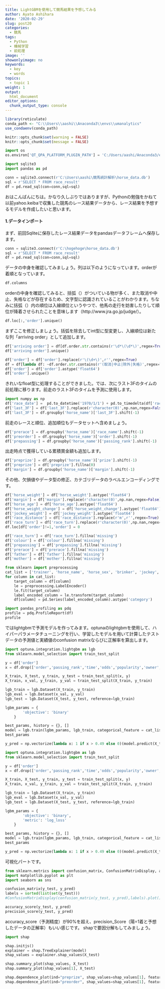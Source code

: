 ```yaml
---
title: LightGBMを使用して競馬結果を予想してみる
author: Ayato Ashihara
date: '2020-02-29'
slug: post20
categories:
  - 競馬
tags:
  - Python
  - 機械学習
  - 前処理
image: ''
showonlyimage: no
keywords:
  - key
  - words
topics:
  - topic 1
weight: 1
output:
  html_document
editor_options:
  chunk_output_type: console
---
```


<!--more-->

```r

library(reticulate)
conda_path <- "C:\\Users\\aashi\\Anaconda3\\envs\\umanalytics"
use_condaenv(conda_path)

```

```r
knitr::opts_chunk$set(warning = FALSE)
knitr::opts_chunk$set(message = FALSE)
```

```python

import os
os.environ['QT_QPA_PLATFORM_PLUGIN_PATH'] = 'C:/Users/aashi/Anaconda3/envs/umanalytics/Library/plugins/platforms'


```

```python
import sqlite3
import pandas as pd

conn = sqlite3.connect(r'C:\Users\aashi\競馬統計解析\horse_data.db')
sql = r'SELECT * FROM race_result'
df = pd.read_sql(con=conn,sql=sql)
```

おはこんばんにちは。かなり久しぶりではありますが、Pythonの勉強をかねて以前yahoo.keibaで収集した競馬のレース結果データから、レース結果を予想するモデルを作成したいと思います。

#### 1.データインポート

まず、前回Sqliteに保存したレース結果データをpandasデータフレームへ保存します。

```python

conn = sqlite3.connect(r'C:\hogehoge\horse_data.db')
sql = r'SELECT * FROM race_result'
df = pd.read_sql(con=conn,sql=sql)

```

データの中身を確認してみましょう。列は以下のようになっています。orderが着順となっています。

```python
df.columns
```

orderの中身を確認してみると、括弧（）がついている物が多く、また取消や中止、失格などが存在するため、文字型に認識されていることがわかります。ちなみに括弧（）内の順位は入線順位というやつで、他馬の走行を妨害したりして順位が降着させられたことを意味します（http://www.jra.go.jp/judge/）。

```python
df.loc[:,'order'].unique()
```

まずここを修正しましょう。括弧を除去してint型に型変更し、入線順位は新たな列「arriving order」として追加します。

```python
df['arriving order'] = df[df.order.str.contains(r'\d*\(\d*\)',regex=True)]['order'].replace(r'\d+\(',r'',regex=True).replace(r'\)',r'',regex=True).astype('float64')
df['arriving order'].unique()
```

```python
df['order'] = df['order'].replace(r'\(\d+\)',r'',regex=True)
df = df[lambda df: ~df.order.str.contains(r'(取消|中止|除外|失格)',regex=True)]
df['order'] = df['order'].astype('float64')
df['order'].unique()
```

きれいなfloat型に処理することができました。では、次にラスト3Fのタイムの前処理に移ります。前走のラスト3Fのタイムを予測に使用します。

```python
import numpy as np
df['race_date'] =  pd.to_datetime('1970/1/1') + pd.to_timedelta(df['race_date'], unit='days') # convert serial to datetime
df['last_3F'] = df['last_3F'].replace(r'character(0)',np.nan,regex=False).astype('float64')
df['last_3F'] = df.groupby('horse_name')['last_3F'].shift(-1)
```

前走のレースと順位、追加順位もデータセットへ含めましょう。

```python
df['prerace'] = df.groupby('horse_name')['race_name'].shift(-1)
df['preorder'] = df.groupby('horse_name')['order'].shift(-1)
df['prepassing'] = df.groupby('horse_name')['passing_rank'].shift(-1)
```

出走時点で獲得している累積賞金額も追加します。

```python
df['preprize'] = df.groupby('horse_name')['prize'].shift(-1)
df['preprize'] = df['preprize'].fillna(0)
df['margin'] = df.groupby('horse_name')['margin'].shift(-1)
```

その他、欠損値やデータ型の修正、カテゴリデータのラベルエンコーディングです。

```python
df['horse_weight'] = df['horse_weight'].astype('float64')
df['margin'] = df['margin'].replace(r'character(0)',np.nan,regex=False)
df['horse_age'] = df['horse_age'].astype('float64')
df['horse_weight_change'] = df['horse_weight_change'].astype('float64')
df['jockey_weight'] = df['jockey_weight'].astype('float64')
df['race_distance'] = df['race_distance'].replace(r'm',r'',regex=True).astype('float64')
df['race_turn'] = df['race_turn'].replace(r'character(0)',np.nan,regex=False)
df.loc[df['order']!=1,'order'] = 0

df['race_turn'] = df['race_turn'].fillna('missing')
df['colour'] = df['colour'].fillna('missing')
df['prepassing'] = df['prepassing'].fillna('missing')
df['prerace'] = df['prerace'].fillna('missing')
df['father'] = df['father'].fillna('missing')
df['mother'] = df['mother'].fillna('missing')

from sklearn import preprocessing
cat_list = ['trainer', 'horse_name', 'horse_sex', 'brinker', 'jockey', 'race_course', 'race_name', 'type', 'race_turn', 'race_condition', 'race_weather', 'colour', 'father', 'mother', 'prerace', 'prepassing']
for column in cat_list:
    target_column = df[column]
    le = preprocessing.LabelEncoder()
    le.fit(target_column)
    label_encoded_column = le.transform(target_column)
    df[column] = pd.Series(label_encoded_column).astype('category')

```


```python
import pandas_profiling as pdq
profile = pdq.ProfileReport(df)
profile
```

ではlightgbmで予測モデルを作ってみます。optunaのlightgbmを使用して、ハイパーパラメータチューニングを行い、学習したモデルを用いて計算したテストデータの予測値と実績値のconfusion matrixならびに正解率を算出します。

```python
import optuna.integration.lightgbm as lgb
from sklearn.model_selection import train_test_split

y = df['order']
x = df.drop(['order','passing_rank','time','odds','popularity','owner','farm','locality','horse_birthday','http','prize','race_date','margin'],axis=1)

X_train, X_test, y_train, y_test = train_test_split(x, y)
X_train, x_val, y_train, y_val = train_test_split(X_train, y_train)

lgb_train = lgb.Dataset(X_train, y_train)
lgb_eval = lgb.Dataset(x_val, y_val)
lgb_test = lgb.Dataset(X_test, y_test, reference=lgb_train)

lgbm_params = {
        'objective': 'binary'
    }

best_params, history = {}, []
model = lgb.train(lgbm_params, lgb_train, categorical_feature = cat_list,valid_sets = lgb_eval, num_boost_round=100,early_stopping_rounds=20,best_params=best_params,tuning_history=history, verbose_eval=False)
best_params

y_pred = np.vectorize(lambda x: 1 if x > 0.49 else 0)(model.predict(X_test, num_iteration=model.best_iteration))

```

```python
import optuna.integration.lightgbm as lgb
from sklearn.model_selection import train_test_split

y = df['order']
x = df.drop(['order','passing_rank','time','odds','popularity','owner','farm','locality','horse_birthday','http','prize','race_date','margin'],axis=1)

X_train, X_test, y_train, y_test = train_test_split(x, y)
X_train, x_val, y_train, y_val = train_test_split(X_train, y_train)

lgb_train = lgb.Dataset(X_train, y_train)
lgb_eval = lgb.Dataset(x_val, y_val)
lgb_test = lgb.Dataset(X_test, y_test, reference=lgb_train)

lgbm_params = {
        'objective': 'binary',
        'metric': 'log_loss'
    }

best_params, history = {}, []
model = lgb.train(lgbm_params, lgb_train, categorical_feature = cat_list,valid_sets = lgb_eval, num_boost_round=100,early_stopping_rounds=20,best_params=best_params,tuning_history=history, verbose_eval=False)
best_params

y_pred = np.vectorize(lambda x: 1 if x > 0.49 else 0)(model.predict(X_test, num_iteration=model.best_iteration))

```

可視化パートです。

```python
from sklearn.metrics import confusion_matrix, ConfusionMatrixDisplay, accuracy_score, precision_score
import matplotlib.pyplot as plt
import seaborn as sns

confusion_matrix(y_test, y_pred)
labels = sorted(list(set(y_test)))
#ConfusionMatrixDisplay(confusion_matrix(y_test, y_pred),labels).plot()

accuracy_score(y_test, y_pred)
precision_score(y_test, y_pred)

```

accuracy_score（予測精度）が90%を超え、precision_Score（陽=1着と予想したデータの正解率）もいい感じです。
shapで要因分解もしてみましょう。

```python
import shap

shap.initjs()
explainer = shap.TreeExplainer(model)
shap_values = explainer.shap_values(X_test)

shap.summary_plot(shap_values, X_test)
shap.summary_plot(shap_values[1], X_test)

shap.dependence_plot(ind="preprize", shap_values=shap_values[1], features=X_test)
shap.dependence_plot(ind="preorder", shap_values=shap_values[1], features=X_test)

```

